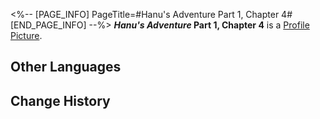 <%-- [PAGE_INFO]
PageTitle=#Hanu's Adventure Part 1, Chapter 4#
[END_PAGE_INFO] --%>
{{Item Infobox
|title       = ''Hanu's Adventure'' Part 1, Chapter 4
|id          = 150004
|image       = Item ''Hanu's Adventure'' Part 1 Chapter 4.png
|type        = Mission Item
|invCategory = Missions
|rarity      = 3
|effect      = 
|description = A limited edition cartoon storybook released by Clock Studios, narrating a tale where Hanu shrinks in size and saves Dreamville... The book includes occasional peculiar dialogue interspersed throughout.
}}
'''''Hanu's Adventure'' Part 1, Chapter 4''' is a [[Profile Picture]].

==Other Languages==
{{Other Languages
|en   = ''Hanu's Adventure'' Part 1, Chapter 4
|zhs  = 《小小哈努行动》上篇 第四章
|zht  = 《小小哈努行動》上篇 第四章
|ja   = 『ちびっ子ハヌの大作戦』上 第四章
|ko   = ≪꼬마 하누의 작전≫ 상편 제4장
|es   = Aventura de Hanu: Parte 1, capítulo 4
|fr   = ''Aventures de Hanu'' partie 1, chapitre 4
|ru   = «Приключения Хану»: Часть 1, глава 4
|th   = "ปฏิบัติการของลูกพี่ Hanu" ภาคต้น - บทที่ 4
|vi   = Cuộc Phiêu Lưu Của Hanu - Phần 1, Chương 4
|de   = „Hanus Abenteuer“ &ndash; Teil 1, Kapitel 4
|id   = "Petualangan Hanu" - Bagian Pertama: Bab 4
|pt   = "Aventuras de Hanu" Parte 1, Capítulo 4
}}

==Change History==
{{Change History|2.0}}